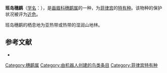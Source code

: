 {{Speciesbox
| name = 班岛穗鹛
| image = 
| status = NT | status_system = IUCN3.1
| genus = Stachyris
| species = latistriata
| authority = Gonzales & Kennedy, 1990
| range_map = 
}}

'''班岛穗鹛'''（[[学名|学名]]：{{lang|la|''Stachyris latistriata''}}），是[[画眉科|画眉科]][[穗鹛属|穗鹛属]]的一种，为[[菲律宾|菲律宾]]的[[特有种|特有种]]。该物种的保护状况被评为[[近危|近危]]。

班岛穗鹛的栖息地为亚热带或热带的湿润山地林。

== 参考文献 ==
*{{cite web|url=http://www.birdlife.org/datazone/speciesfactsheet.php?id=7919&m=0|title=Stachyris latistriata|publisher=[[国际鸟盟|BirdLife.org]]|accessdate=2011-06-27}}
{{Taxonbar|from=Q1923378}}

[[Category:穗鹛属|Category:穗鹛属]]
[[Category:由机器人创建的鸟类条目|Category:由机器人创建的鸟类条目]]
[[Category:菲律宾特有种|Category:菲律宾特有种]]